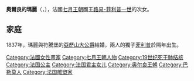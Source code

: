 {{Unreferenced|time=2020-10-07T08:47:31+00:00}}
{{Infobox royalty
| name         = 奧爾良的瑪麗
| image        = Orleans, Marie.jpg
| house        = [[奧爾良王朝|奧爾良王朝]]
| birth_date   = {{Birth date|1813|4|12|df=y}}
| birth_place  = [[西西里王國|西西里王國]][[巴勒莫|巴勒莫]]
| full name    = Marie Christine Caroline Adélaïde Françoise Léopoldine d'Orléans
| death_date   = {{Death date and age|1839|1|6|1813|4|12|df=y}}
| death_place  = [[托斯卡納大公國|托斯卡納大公國]][[比薩|比薩]]
| burial_place = {{le|德勒王室墓穴|Chapelle royale de Dreux}}
| father       = [[路易-菲利普一世|路易-菲利普一世]]
| mother       = [[瑪麗亞·艾瑪莉亞_(那不勒斯和西西里公主)|兩西西里的瑪麗亞·艾瑪莉亞]]
| religion     = [[羅馬天主教|羅馬天主教]]
}}
'''奧爾良的瑪麗'''（{{lang-fr|Marie d'Orléans}}，{{bd|1813年|4月12日|1839年|1月6日}}），法國[[七月王朝|七月王朝]]國王[[路易-菲利普一世|路易-菲利普一世]]的次女。

== 家庭 ==
1837年，瑪麗與符騰堡的[[符騰堡的亞歷山大_(1804-1881)|亞歷山大公爵]]結婚，兩人的獨子[[符騰堡的菲利普|菲利普]]於隔年出生。

[[Category:法國女性畫家|Category:法國女性畫家]]
[[Category:七月王朝人物|Category:七月王朝人物]]
[[Category:19世纪死于肺结核|Category:19世纪死于肺结核]]
[[Category:法国公主|Category:法国公主]]
[[Category:法国君主女儿|Category:法国君主女儿]]
[[Category:奥尔良王朝|Category:奥尔良王朝]]
[[Category:巴勒莫人|Category:巴勒莫人]]
[[Category:法国雕塑家|Category:法国雕塑家]]